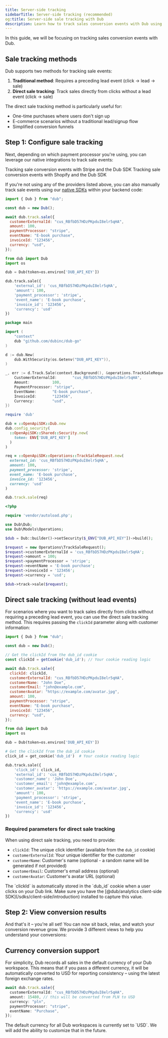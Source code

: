 ```yaml
---
title: Server-side tracking
sidebarTitle: Server-side tracking (recommended)
og:title: Server-side sale tracking with Dub
description: Learn how to track sales conversion events with Dub using server-side tracking
---
```



<SalesIntro />

In this guide, we will be focusing on tracking sales conversion events with Dub.

## Sale tracking methods

Dub supports two methods for tracking sale events:

1. **Traditional method**: Requires a preceding lead event (click → lead → sale)
2. **Direct sale tracking**: Track sales directly from clicks without a lead event (click → sale)

The direct sale tracking method is particularly useful for:
- One-time purchases where users don't sign up
- E-commerce scenarios without a traditional lead/signup flow
- Simplified conversion funnels

<ConversionTrackingPrerequisites />

## Step 1: Configure sale tracking

Next, depending on which payment processor you're using, you can leverage our native integrations to track sale events:

<CardGroup cols={1}>
  <Card
    title="Stripe"
    icon="stripe"
    href="/conversions/sales/stripe"
    horizontal
  >
    Tracking sale conversion events with Stripe and the Dub SDK
  </Card>
  <Card
    title="Shopify"
    icon="shopify"
    href="/conversions/sales/shopify"
    horizontal
  >
    Tracking sale conversion events with Shopify and the Dub SDK
  </Card>
</CardGroup>

If you're not using any of the providers listed above, you can also manually track sale events using our [native SDKs](/sdks/overview) within your backend code:

<CodeGroup>

```javascript Node.js
import { Dub } from "dub";

const dub = new Dub();

await dub.track.sale({
  customerExternalId: "cus_RBfbD57HDzPKpduI8elr5qHA",
  amount: 100,
  paymentProcessor: "stripe",
  eventName: "E-book purchase",
  invoiceId: "123456",
  currency: "usd",
});
```

```python Python
from dub import Dub
import os

dub = Dub(token=os.environ['DUB_API_KEY'])

dub.track.sale({
    'external_id': 'cus_RBfbD57HDzPKpduI8elr5qHA',
    'amount': 100,
    'payment_processor': 'stripe',
    'event_name': 'E-book purchase',
    'invoice_id': '123456',
    'currency': 'usd'
})
```

```go Go
package main

import (
    "context"
    dub "github.com/dubinc/dub-go"
)

d := dub.New(
    dub.WithSecurity(os.Getenv("DUB_API_KEY")),
)

_, err := d.Track.Sale(context.Background(), &operations.TrackSaleRequest{
    CustomerExternalId:       "cus_RBfbD57HDzPKpduI8elr5qHA",
    Amount:          100,
    PaymentProcessor: "stripe",
    EventName:       "E-book purchase",
    InvoiceId:       "123456",
    Currency:        "usd",
})
```

```ruby Ruby
require 'dub'

dub = ::OpenApiSDK::Dub.new
dub.config_security(
  ::OpenApiSDK::Shared::Security.new(
    token: ENV['DUB_API_KEY']
  )
)

req = ::OpenApiSDK::Operations::TrackSaleRequest.new(
  external_id: 'cus_RBfbD57HDzPKpduI8elr5qHA',
  amount: 100,
  payment_processor: 'stripe',
  event_name: 'E-book purchase',
  invoice_id: '123456',
  currency: 'usd'
)

dub.track.sale(req)
```

```php PHP
<?php

require 'vendor/autoload.php';

use Dub\Dub;
use Dub\Models\Operations;

$dub = Dub::builder()->setSecurity($_ENV["DUB_API_KEY"])->build();

$request = new Operations\TrackSaleRequest();
$request->customerExternalId = 'cus_RBfbD57HDzPKpduI8elr5qHA';
$request->amount = 100;
$request->paymentProcessor = 'stripe';
$request->eventName = 'E-book purchase';
$request->invoiceId = '123456';
$request->currency = 'usd';

$dub->track->sale($request);
```

</CodeGroup>

<SaleAttributes />

## Direct sale tracking (without lead events)

For scenarios where you want to track sales directly from clicks without requiring a preceding lead event, you can use the direct sale tracking method. This requires passing the `clickId` parameter along with customer information:

<CodeGroup>

```javascript Node.js
import { Dub } from "dub";

const dub = new Dub();

// Get the clickId from the dub_id cookie
const clickId = getCookie('dub_id'); // Your cookie reading logic

await dub.track.sale({
  clickId: clickId,
  customerExternalId: "cus_RBfbD57HDzPKpduI8elr5qHA",
  customerName: "John Doe",
  customerEmail: "john@example.com",
  customerAvatar: "https://example.com/avatar.jpg",
  amount: 100,
  paymentProcessor: "stripe",
  eventName: "E-book purchase",
  invoiceId: "123456",
  currency: "usd",
});
```

```python Python
from dub import Dub
import os

dub = Dub(token=os.environ['DUB_API_KEY'])

# Get the clickId from the dub_id cookie
click_id = get_cookie('dub_id')  # Your cookie reading logic

dub.track.sale({
    'click_id': click_id,
    'external_id': 'cus_RBfbD57HDzPKpduI8elr5qHA',
    'customer_name': 'John Doe',
    'customer_email': 'john@example.com',
    'customer_avatar': 'https://example.com/avatar.jpg',
    'amount': 100,
    'payment_processor': 'stripe',
    'event_name': 'E-book purchase',
    'invoice_id': '123456',
    'currency': 'usd'
})
```

</CodeGroup>

### Required parameters for direct sale tracking

When using direct sale tracking, you need to provide:

- `clickId`: The unique click identifier (available from the `dub_id` cookie)
- `customerExternalId`: Your unique identifier for the customer
- `customerName`: Customer's name (optional - a random name will be generated if not provided)
- `customerEmail`: Customer's email address (optional)
- `customerAvatar`: Customer's avatar URL (optional)

<Note>
  The `clickId` is automatically stored in the `dub_id` cookie when a user clicks on your Dub link. Make sure you have the [@dub/analytics client-side SDK](/sdks/client-side/introduction) installed to capture this value.
</Note>

## Step 2: View conversion results

And that's it – you're all set! You can now sit back, relax, and watch your conversion revenue grow. We provide 3 different views to help you understand your conversions:

<ViewConversions />

## Currency conversion support

For simplicity, Dub records all sales in the default currency of your Dub workspace. This means that if you pass a different currency, it will be automatically converted to USD for reporting consistency – using the latest foreign exchange rates.

```typescript TypScript
await dub.track.sale({
  customerExternalId: "cus_RBfbD57HDzPKpduI8elr5qHA",
  amount: 15480, // this will be converted from PLN to USD
  currency: "pln",
  paymentProcessor: "stripe",
  eventName: "Purchase",
});
```

<Note>
  The default currency for all Dub workspaces is currently set to `USD`. We will
  add the ability to customize that in the future.
</Note>
